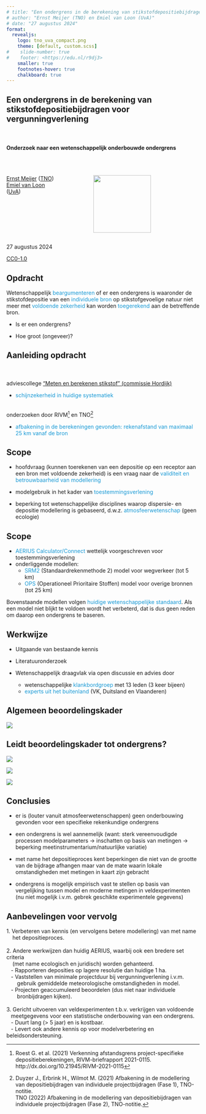 ---
# title: "Een ondergrens in de berekening van stikstofdepositiebijdragen voor vergunningverlening"
# author: "Ernst Meijer (TNO) en Emiel van Loon (UvA)"
# date: "27 augustus 2024"
format:
  revealjs:
    logo: tno_uva_compact.png
    theme: [default, custom.scss]
#    slide-number: true
#    footer: <https://edu.nl/r9dj3>
    smaller: true
    footnotes-hover: true
    chalkboard: true
---

## Een ondergrens in de berekening van stikstofdepositiebijdragen voor vergunningverlening
</br>
<h4> Onderzoek naar een wetenschappelijk onderbouwde ondergrens </h3>
</br>

:::: {.columns}
::: {.column width="30%"}
[Ernst Meijer](https://www.tno.nl/en/about-tno/our-people/ernst-meijer/) ([TNO](https://www.tno.nl)) </br>
[Emiel van Loon](https://www.uva.nl/profiel/e.e.vanloon) ([UvA](https://www.uva.nl))
:::

::: {.column width="10%"}
<!-- empty column to create gap -->
:::

::: {.column width="60%"}
![](qr_link.png){width=150 fig-align="right"}
:::
::::

27 augustus 2024

[ [CC0-1.0](https://github.com/emielvanloon/stikstof_ondergrens/) ]{.footer}

## Opdracht

Wetenschappelijk [beargumenteren]{style="color:#1899d5;"} of er een ondergrens is waaronder de stikstofdepositie van een [individuele bron]{style="color:#1899d5;"} op stikstofgevoelige natuur niet meer met [voldoende zekerheid]{style="color:#1899d5;"} kan worden [toegerekend]{style="color:#1899d5;"} aan de betreffende bron.

-   Is er een ondergrens?

-   Hoe groot (ongeveer)?

## Aanleiding opdracht

<br/><br/>
adviescollege [“Meten en berekenen stikstof” (commissie Hordijk) ](https://www.rijksoverheid.nl/documenten/rapporten/2020/06/15/meer-meten-robuuster-rekenen) 

  - [schijnzekerheid in huidige systematiek]{style="color:#1899d5;"}


<br/>
onderzoeken door RIVM^[Roest G. et al. (2021) Verkenning afstandsgrens project-specifieke depositieberekeningen, RIVM-briefrapport 2021-0115. http://dx.doi.org/10.21945/RIVM-2021-0115] en TNO^[Duyzer J., Erbrink H., Wilmot M. (2021) Afbakening in de modellering van depositiebijdragen van individuele projectbijdragen (Fase 1), TNO-notitie. 
<br/> TNO (2022) Afbakening in de modellering van depositiebijdragen van individuele projectbijdragen (Fase 2), TNO-notitie.]

  - [afbakening in de berekeningen gevonden: rekenafstand van maximaal 25 km vanaf de bron]{style="color:#1899d5;"}


## Scope

- hoofdvraag (kunnen toerekenen van een depositie op een receptor aan een bron met voldoende zekerheid) is een vraag naar de [validiteit en betrouwbaarheid van modellering]{style="color:#1899d5;"}

- modelgebruik in het kader van [toestemmingsverlening]{style="color:#1899d5;"}

- beperking tot wetenschappelijke disciplines waarop dispersie- en depositie modellering is gebaseerd, d.w.z. [atmosfeerwetenschap]{style="color:#1899d5;"} (geen ecologie)


## Scope

- [AERIUS Calculator/Connect]{style="color:#1899d5;"} wettelijk voorgeschreven voor toestemmingsverlening
- onderliggende modellen:
  - [SRM2]{style="color:#1899d5;"} (Standaardrekenmethode 2) model voor wegverkeer (tot 5 km)
  - [OPS]{style="color:#1899d5;"} (Operationeel Prioritaire Stoffen) model voor overige bronnen (tot 25 km)

Bovenstaande modellen volgen [huidige wetenschappelijke standaard]{style="color:#1899d5;"}. Als een model niet blijkt te voldoen wordt het verbeterd, dat is dus geen reden om daarop een ondergrens te baseren.

## Werkwijze

- Uitgaande van bestaande kennis

- Literatuuronderzoek

- Wetenschappelijk draagvlak via open discussie en advies door
  - wetenschappelijke [klankbordgroep]{style="color:#1899d5;"} met 13 leden (3 keer bijeen)
  - [experts uit het buitenland]{style="color:#1899d5;"} (VK, Duitsland en Vlaanderen)

## Algemeen beoordelingskader

![](beoordelingskader.svg)


## Leidt beoordelingskader tot ondergrens? 

::: {.fragment}
![](theoretisch.svg)
:::

::: {.fragment}
![](validatie.svg)
:::

::: {.fragment}
![](onzekerheid.svg)
:::


## Conclusies

- er is (louter vanuit atmosfeerwetenschappen) geen onderbouwing gevonden voor een specifieke rekenkundige ondergrens

- een ondergrens is wel aannemelijk (want: sterk vereenvoudigde processen modelparameters &#8594; inschatten op basis van metingen &#8594; beperking meetinstrumentarium/natuurlijke variatie)

- met name het depositieproces kent beperkingen die niet van de grootte van de bijdrage afhangen maar van de mate waarin lokale omstandigheden met metingen in kaart zijn gebracht

- ondergrens is mogelijk empirisch vast te stellen op basis van vergelijking tussen model en moderne metingen in veldexperimenten (nu niet mogelijk i.v.m. gebrek geschikte experimentele gegevens)


## Aanbevelingen voor vervolg

::: {.fragment}
| 1. Verbeteren van kennis (en vervolgens betere modellering) van met name 
|     het depositieproces.
:::

::: {.fragment}
|
| 2. Andere werkwijzen dan huidig AERIUS, waarbij ook een bredere set criteria 
|     (met name ecologisch en juridisch) worden gehanteerd.
|    - Rapporteren deposities op lagere resolutie dan huidige 1 ha.
|    - Vaststellen van minimale projectduur bij vergunningverlening i.v.m. 
|        gebruik gemiddelde meteorologische omstandigheden in model.
|    - Projecten geaccumuleerd beoordelen (dus niet naar individuele 
|        bronbijdragen kijken).
:::

::: {.fragment}
|
| 3. Gericht uitvoeren van veldexperimenten t.b.v. verkrijgen van voldoende 
|    meetgegevens voor een statistische onderbouwing van een ondergrens. 
|    - Duurt lang (> 5 jaar) en is kostbaar.
|    - Levert ook andere kennis op voor modelverbetering en beleidsondersteuning.
:::